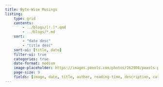 ```yaml
---
title: Byte-Wise Musings
listing:
    type: grid
    contents:
        - ../blogs/[!.]*.qmd
        - ../blogs/*.md
    sort:
        - "date desc"
        - "title desc"
    sort-ui: [title, date]
    filter-ui: true
    categories: true
    date-format: medium
    image-placeholder: https://images.pexels.com/photos/262508/pexels-photo-262508.jpeg?auto=compress&amp;cs=tinysrgb&amp;w=1260&amp;h=750&amp;dpr=1 # creative commons license
    page-size: 9
    fields: [image, date, title, author, reading-time, description, categories]
---
```

